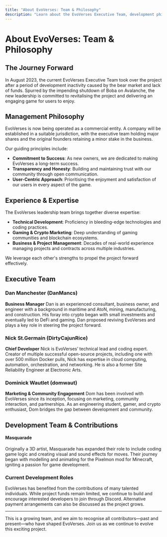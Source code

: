 ```yaml
---
title: "About EvoVerses: Team & Philosophy"
description: "Learn about the EvoVerses Executive Team, development philosophy, and contributors."
---
```


# About EvoVerses: Team & Philosophy

## The Journey Forward

In August 2023, the current EvoVerses Executive Team took over the project after a period of development inactivity caused by the bear market and lack of funds. Spurred by the impending shutdown of Boba on Avalanche, the new leadership is committed to revitalising the project and delivering an engaging game for users to enjoy.

## Management Philosophy

EvoVerses is now being operated as a commercial entity. A company will be established in a suitable jurisdiction, with the executive team holding major shares and the original founders retaining a minor stake in the business.

Our guiding principles include:
- **Commitment to Success**: As new owners, we are dedicated to making EvoVerses a long-term success.
- **Transparency and Honesty**: Building and maintaining trust with our community through open communication.
- **User-Centric Approach**: Prioritising the enjoyment and satisfaction of our users in every aspect of the game.

## Experience & Expertise

The EvoVerses leadership team brings together diverse expertise:
- **Technical Development**: Proficiency in bleeding-edge technologies and coding practices.
- **Gaming & Crypto Marketing**: Deep understanding of gaming communities and blockchain ecosystems.
- **Business & Project Management**: Decades of real-world experience managing projects and contracts across multiple industries.

We leverage each other's strengths to propel the project forward effectively.

## Executive Team

### Dan Manchester (DanMancs)
**Business Manager**
Dan is an experienced consultant, business owner, and engineer with a background in maritime and AtoN, mining, manufacturing, and construction. His foray into crypto began with small investments and eventually led to DeFi and gaming. Dan proposed reviving EvoVerses and plays a key role in steering the project forward.

### Nick St.Germain (DirtyCajunRice)
**Chief Developer**
Nick is EvoVerses’ technical lead and coding expert. Creator of multiple successful open-source projects, including one with over 500 million Docker pulls, Nick has expertise in cloud computing, automation, orchestration, and networking. He is also a former Site Reliability Engineer at Electronic Arts.

### Dominick Wautlet (domwaut)
**Marketing & Community Engagement**
Dom has been involved with EvoVerses since its inception, focusing on marketing, community interaction, and partnerships. As an engineering student, gamer, and crypto enthusiast, Dom bridges the gap between development and community.

## Development Team & Contributions

#### Masquarade
Originally a 3D artist, Masquarade has expanded their role to include coding game logic and creating visual and sound effects for moves. Their journey began with modelling and animating for the Pixelmon mod for Minecraft, igniting a passion for game development.

### Current Development Roles
EvoVerses has benefited from the contributions of many talented individuals. While project funds remain limited, we continue to build and encourage interested developers to join through Discord. Alternative payment arrangements can also be discussed as the project grows.

---

This is a growing team, and we aim to recognise all contributors—past and present—who have shaped EvoVerses. Join us as we continue to evolve this exciting project.
